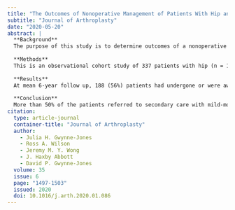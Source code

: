 ```yaml
---
title: "The Outcomes of Nonoperative Management of Patients With Hip and Knee Osteoarthritis Triaged to a Physiotherapy-Led Clinic at Minimum 5-Year Follow-Up and Factors Associated With Progression to Surgery"
subtitle: "Journal of Arthroplasty"
date: "2020-05-20"
abstract: |
  **Background**
  The purpose of this study is to determine outcomes of a nonoperative treatment service for hip and knee osteoarthritis (OA), the “Joint Clinic,” at minimum 5-year follow-up, and investigate factors that may influence progression to joint replacement surgery.
  
  **Methods**
  This is an observational cohort study of 337 patients with hip (n = 151, 45%) or knee OA (n = 186, 55%) seen at the Joint Clinic, at 5-7 years of follow-up. Kaplan-Meier survival curves were used to determine survivorship of the affected joint and Cox regression used to determine factors associated with time to surgery.
  
  **Results**
  At mean 6-year follow up, 188 (56%) patients had undergone or were awaiting total joint arthroplasty, 127 (38%) were still being managed nonoperatively, and 22 (7%) had died without having surgery. Patients with hip OA were more likely to have required surgery (111/151, 74%) than patients with knee OA (77/186, 41%) (chi-square = 33.6, P < .001). The 7-year surgery-free survival for hip OA was 23.7% and knee OA 55.9% (P < .001). Factors associated with increased likelihood of surgery were joint affected (hip, hazard ratio [HR] 2.80), Kellgren-Lawrence (KL) grade (KL 3, HR 2.02; KL 4, 4.79), and Oxford Hip/Knee Score (HR 1.34 for each 5 points worse at baseline).
  
  **Conclusion**
  More than 50% of the patients referred to secondary care with mild-moderate knee OA may not need surgery at 7 years. Patients with hip OA and those with severe radiographic changes are more likely to require surgery and should not be delayed if there is not an adequate response to conservative measures.
citation: 
  type: article-journal
  container-title: "Journal of Arthroplasty"
  author:
    - Julia H. Gwynne-Jones
    - Ross A. Wilson
    - Jeremy M. Y. Wong
    - J. Haxby Abbott
    - David P. Gwynne-Jones
  volume: 35
  issue: 6
  page: "1497-1503"
  issued: 2020
  doi: 10.1016/j.arth.2020.01.086
---
```

